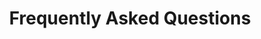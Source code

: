 ---
title: "Frequently Asked Questions"
description: "Quick answers to the most common setup, feature, and workflow questions—so you can stay focused and keep moving."
---